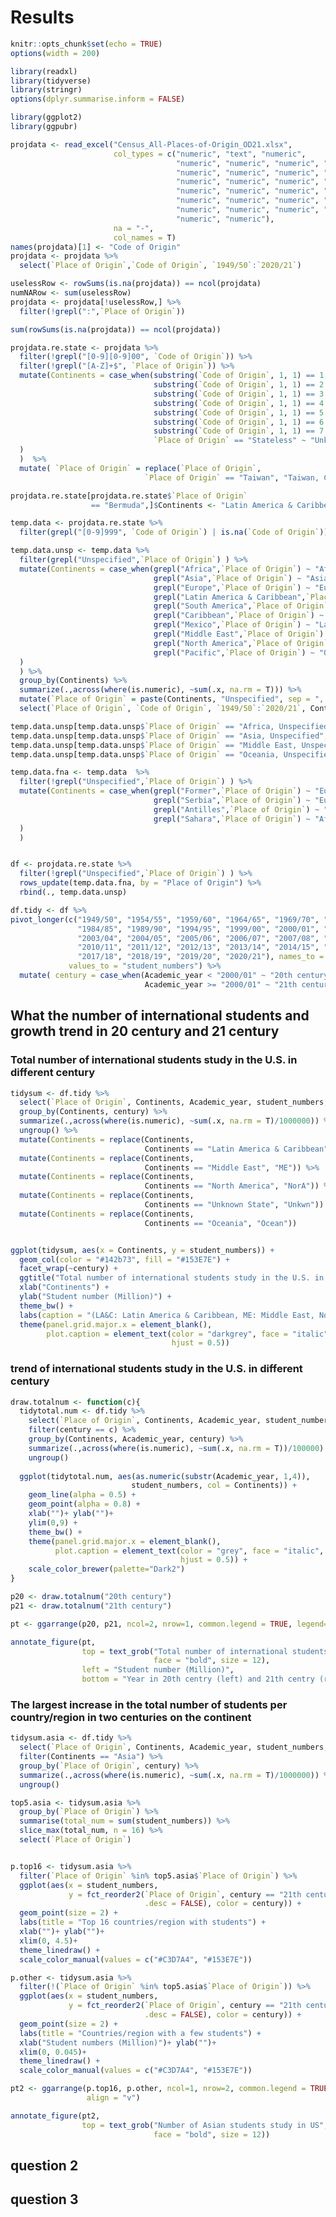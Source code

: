 # Results

```r
knitr::opts_chunk$set(echo = TRUE)
options(width = 200)
```

```r
library(readxl)
library(tidyverse)
library(stringr)
options(dplyr.summarise.inform = FALSE)
```

```r
library(ggplot2)
library(ggpubr)
```


```r
projdata <- read_excel("Census_All-Places-of-Origin_OD21.xlsx", 
                       col_types = c("numeric", "text", "numeric", 
                                     "numeric", "numeric", "numeric", "numeric", 
                                     "numeric", "numeric", "numeric", "numeric", "numeric", 
                                     "numeric", "numeric", "numeric", "numeric", "numeric", 
                                     "numeric", "numeric", "numeric", "numeric", "numeric", 
                                     "numeric", "numeric", "numeric", "numeric", "numeric", 
                                     "numeric", "numeric", "numeric", "numeric", "numeric", 
                                     "numeric", "numeric"),
                       na = "-",
                       col_names = T)
names(projdata)[1] <- "Code of Origin"
projdata <- projdata %>%
  select(`Place of Origin`,`Code of Origin`, `1949/50`:`2020/21`)

uselessRow <- rowSums(is.na(projdata)) == ncol(projdata)
numNARow <- sum(uselessRow)
projdata <- projdata[!uselessRow,] %>%
  filter(!grepl(":",`Place of Origin`))

sum(rowSums(is.na(projdata)) == ncol(projdata))

projdata.re.state <- projdata %>%
  filter(!grepl("[0-9][0-9]00", `Code of Origin`)) %>%
  filter(!grepl("[A-Z]+$", `Place of Origin`)) %>% 
  mutate(Continents = case_when(substring(`Code of Origin`, 1, 1) == 1 ~ "Africa",
                                substring(`Code of Origin`, 1, 1) == 2 ~ "Asia",
                                substring(`Code of Origin`, 1, 1) == 3 ~ "Europe",
                                substring(`Code of Origin`, 1, 1) == 4 ~ "Latin America & Caribbean",
                                substring(`Code of Origin`, 1, 1) == 5 ~ "Middle East",
                                substring(`Code of Origin`, 1, 1) == 6 ~ "North America",
                                substring(`Code of Origin`, 1, 1) == 7 ~ "Oceania",
                                `Place of Origin` == "Stateless" ~ "Unknown State"
  )
  )  %>%
  mutate( `Place of Origin` = replace(`Place of Origin`, 
                              `Place of Origin` == "Taiwan", "Taiwan, China"))

projdata.re.state[projdata.re.state$`Place of Origin` 
                  == "Bermuda",]$Continents <- "Latin America & Caribbean"

temp.data <- projdata.re.state %>%
  filter(grepl("[0-9]999", `Code of Origin`) | is.na(`Code of Origin`))

temp.data.unsp <- temp.data %>%
  filter(grepl("Unspecified",`Place of Origin`) ) %>%
  mutate(Continents = case_when(grepl("Africa",`Place of Origin`) ~ "Africa",
                                grepl("Asia",`Place of Origin`) ~ "Asia",
                                grepl("Europe",`Place of Origin`) ~ "Europe",
                                grepl("Latin America & Caribbean",`Place of Origin`) ~ "Latin America & Caribbean",
                                grepl("South America",`Place of Origin`) ~ "Latin America & Caribbean",
                                grepl("Caribbean",`Place of Origin`) ~ "Latin America & Caribbean",
                                grepl("Mexico",`Place of Origin`) ~ "Latin America & Caribbean",
                                grepl("Middle East",`Place of Origin`) ~ "Middle East",
                                grepl("North America",`Place of Origin`) ~ "North America",
                                grepl("Pacific",`Place of Origin`) ~ "Oceania"
  )
  ) %>%
  group_by(Continents) %>%
  summarize(.,across(where(is.numeric), ~sum(.x, na.rm = T))) %>%
  mutate(`Place of Origin` = paste(Continents, "Unspecified", sep = ", ")) %>%
  select(`Place of Origin`, `Code of Origin`, `1949/50`:`2020/21`, Continents)

temp.data.unsp[temp.data.unsp$`Place of Origin` == "Africa, Unspecified",]$`Code of Origin` <- 1999
temp.data.unsp[temp.data.unsp$`Place of Origin` == "Asia, Unspecified",]$`Code of Origin` <- 2999
temp.data.unsp[temp.data.unsp$`Place of Origin` == "Middle East, Unspecified",]$`Code of Origin` <- 5999
temp.data.unsp[temp.data.unsp$`Place of Origin` == "Oceania, Unspecified",]$`Code of Origin` <- 7999

temp.data.fna <- temp.data  %>%
  filter(!grepl("Unspecified",`Place of Origin`) ) %>%
  mutate(Continents = case_when(grepl("Former",`Place of Origin`) ~ "Europe",
                                grepl("Serbia",`Place of Origin`) ~ "Europe",
                                grepl("Antilles",`Place of Origin`) ~ "Latin America & Caribbean",
                                grepl("Sahara",`Place of Origin`) ~ "Africa"
  )
  )


df <- projdata.re.state %>%
  filter(!grepl("Unspecified",`Place of Origin`) ) %>%
  rows_update(temp.data.fna, by = "Place of Origin") %>%
  rbind(., temp.data.unsp)

df.tidy <- df %>%
pivot_longer(c("1949/50", "1954/55", "1959/60", "1964/65", "1969/70", "1974/75", "1979/80",
               "1984/85", "1989/90", "1994/95", "1999/00", "2000/01", "2001/02", "2002/03",
               "2003/04", "2004/05", "2005/06", "2006/07", "2007/08", "2008/09", "2009/10",
               "2010/11", "2011/12", "2012/13", "2013/14", "2014/15", "2015/16", "2016/17",
               "2017/18", "2018/19", "2019/20", "2020/21"), names_to = "Academic_year",
             values_to = "student_numbers") %>%
  mutate( century = case_when(Academic_year < "2000/01" ~ "20th century",
                              Academic_year >= "2000/01" ~ "21th century") )
```


## What the number of international students and growth trend in 20 century and 21 century

### Total number of international students study in the U.S. in different century
```r
tidysum <- df.tidy %>%
  select(`Place of Origin`, Continents, Academic_year, student_numbers, century) %>%
  group_by(Continents, century) %>%
  summarize(.,across(where(is.numeric), ~sum(.x, na.rm = T)/1000000)) %>%
  ungroup() %>%
  mutate(Continents = replace(Continents, 
                              Continents == "Latin America & Caribbean", "LA&C")) %>%
  mutate(Continents = replace(Continents, 
                              Continents == "Middle East", "ME")) %>%
  mutate(Continents = replace(Continents, 
                              Continents == "North America", "NorA")) %>%
  mutate(Continents = replace(Continents, 
                              Continents == "Unknown State", "Unkwn")) %>%
  mutate(Continents = replace(Continents, 
                              Continents == "Oceania", "Ocean"))


ggplot(tidysum, aes(x = Continents, y = student_numbers)) +
  geom_col(color = "#142b73", fill = "#153E7E") + 
  facet_wrap(~century) + 
  ggtitle("Total number of international students study in the U.S. in different century") +
  xlab("Continents") +
  ylab("Student number (Million)") +
  theme_bw() +
  labs(caption = "(LA&C: Latin America & Caribbean, ME: Middle East, NorA: North America, Ocean: Oceania)") +
  theme(panel.grid.major.x = element_blank(),
        plot.caption = element_text(color = "darkgrey", face = "italic", size = 9,
                                    hjust = 0.5)) 
```

### trend of international students study in the U.S. in different century

```r
draw.totalnum <- function(c){
  tidytotal.num <- df.tidy %>%
    select(`Place of Origin`, Continents, Academic_year, student_numbers, century) %>%
    filter(century == c) %>%
    group_by(Continents, Academic_year, century) %>%
    summarize(.,across(where(is.numeric), ~sum(.x, na.rm = T))/100000) %>%
    ungroup()
  
  ggplot(tidytotal.num, aes(as.numeric(substr(Academic_year, 1,4)), 
                           student_numbers, col = Continents)) +
    geom_line(alpha = 0.5) +
    geom_point(alpha = 0.8) + 
    xlab("")+ ylab("")+
    ylim(0,9) +
    theme_bw() +
    theme(panel.grid.major.x = element_blank(),
          plot.caption = element_text(color = "grey", face = "italic", size = 9,
                                      hjust = 0.5)) + 
    scale_color_brewer(palette="Dark2")
}

p20 <- draw.totalnum("20th century")
p21 <- draw.totalnum("21th century")

pt <- ggarrange(p20, p21, ncol=2, nrow=1, common.legend = TRUE, legend="top")

annotate_figure(pt, 
                top = text_grob("Total number of international students study in the U.S. in different century", 
                                face = "bold", size = 12),
                left = "Student number (Million)",
                bottom = "Year in 20th centry (left) and 21th centry (right)")

```

### The largest increase in the total number of students per country/region in two centuries on the continent

```r
tidysum.asia <- df.tidy %>%
  select(`Place of Origin`, Continents, Academic_year, student_numbers, century) %>%
  filter(Continents == "Asia") %>%
  group_by(`Place of Origin`, century) %>%
  summarize(.,across(where(is.numeric), ~sum(.x, na.rm = T)/1000000)) %>%
  ungroup()

top5.asia <- tidysum.asia %>%
  group_by(`Place of Origin`) %>%
  summarise(total_num = sum(student_numbers)) %>%
  slice_max(total_num, n = 16) %>%
  select(`Place of Origin`)


p.top16 <- tidysum.asia %>%
  filter(`Place of Origin` %in% top5.asia$`Place of Origin`) %>%
  ggplot(aes(x = student_numbers, 
             y = fct_reorder2(`Place of Origin`, century == "21th century", student_numbers,
                              .desc = FALSE), color = century)) +
  geom_point(size = 2) +
  labs(title = "Top 16 countries/region with students") +
  xlab("")+ ylab("")+
  xlim(0, 4.5)+
  theme_linedraw() +
  scale_color_manual(values = c("#C3D7A4", "#153E7E"))

p.other <- tidysum.asia %>%
  filter(!(`Place of Origin` %in% top5.asia$`Place of Origin`)) %>%
  ggplot(aes(x = student_numbers, 
             y = fct_reorder2(`Place of Origin`, century == "21th century", student_numbers,
                              .desc = FALSE), color = century)) +
  geom_point(size = 2) +
  labs(title = "Countries/region with a few students") +
  xlab("Student numbers (Million)")+ ylab("")+
  xlim(0, 0.045)+
  theme_linedraw() +
  scale_color_manual(values = c("#C3D7A4", "#153E7E"))

pt2 <- ggarrange(p.top16, p.other, ncol=1, nrow=2, common.legend = TRUE, legend="top",
                 align = "v")

annotate_figure(pt2, 
                top = text_grob("Number of Asian students study in US", 
                                face = "bold", size = 12))


```



## question 2



## question 3



